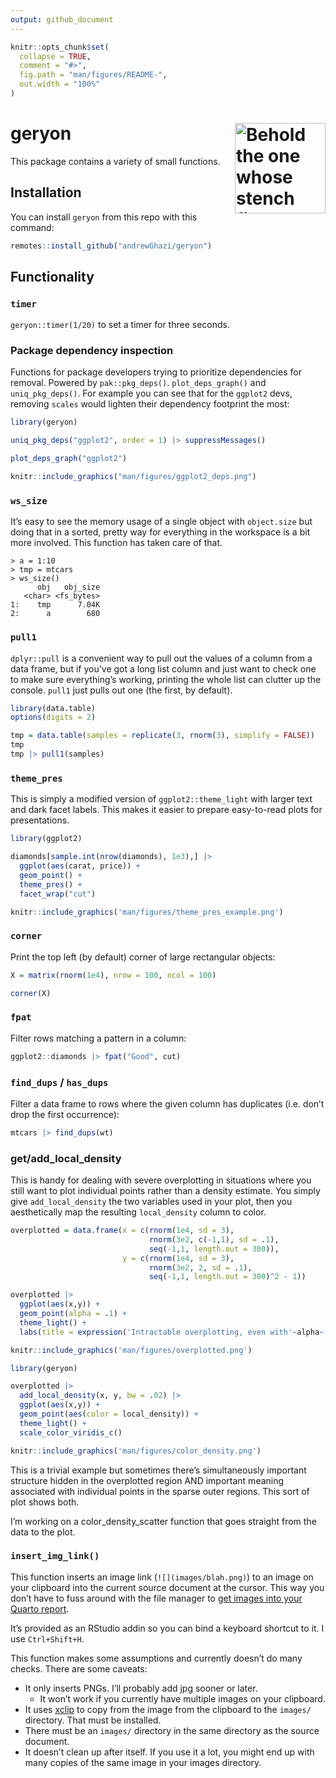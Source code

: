 ```yaml
---
output: github_document
---
```


<!-- README.md is generated from README.Rmd. Please edit that file -->

```r
knitr::opts_chunk$set(
  collapse = TRUE,
  comment = "#>",
  fig.path = "man/figures/README-",
  out.width = "100%"
)
```

# geryon <img src="man/figures/logo.png" align="right" title="Behold the one whose stench fills all the world!" height="145" />

<!-- badges: start -->
<!-- [![Lifecycle: experimental](https://img.shields.io/badge/lifecycle-experimental-orange.svg)](https://www.tidyverse.org/lifecycle/#experimental)
<!-- [![CRAN status](https://www.r-pkg.org/badges/version/geryon)](https://CRAN.R-project.org/package=geryon)
<!-- badges: end -->

This package contains a variety of small functions.

## Installation

You can install `geryon` from this repo with this command: 

```r
remotes::install_github("andrewGhazi/geryon")
```

## Functionality

### `timer`

`geryon::timer(1/20)` to set a timer for three seconds. 

### Package dependency inspection

Functions for package developers trying to prioritize dependencies for removal. Powered by `pak::pkg_deps()`. `plot_deps_graph()` and `uniq_pkg_deps()`. For example you can see that for the `ggplot2` devs, removing `scales` would lighten their dependency footprint the most:

```r
library(geryon)

uniq_pkg_deps("ggplot2", order = 1) |> suppressMessages()
```

```r
plot_deps_graph("ggplot2")
```


```r
knitr::include_graphics("man/figures/ggplot2_deps.png")
```

### `ws_size`

It's easy to see the memory usage of a single object with `object.size` but doing that in a sorted, pretty way for everything in the workspace is a bit more involved. This function has taken care of that. 

```
> a = 1:10
> tmp = mtcars
> ws_size()
      obj   obj_size
   <char> <fs_bytes>
1:    tmp      7.04K
2:      a        680
```

### `pull1`

`dplyr::pull` is a convenient way to pull out the values of a column from a data frame, but if you've got a long list column and just want to check one to make sure everything's working, printing the whole list can clutter up the console. `pull1` just pulls out one (the first, by default). 

```r
library(data.table)
options(digits = 2)

tmp = data.table(samples = replicate(3, rnorm(3), simplify = FALSE)) 
tmp
tmp |> pull1(samples)
```

### `theme_pres`

This is simply a modified version of `ggplot2::theme_light` with larger text and dark facet labels. This makes it easier to prepare easy-to-read plots for presentations.

```r
library(ggplot2)

diamonds[sample.int(nrow(diamonds), 1e3),] |>
  ggplot(aes(carat, price)) +
  geom_point() +
  theme_pres() +
  facet_wrap("cut")
```

```r
knitr::include_graphics('man/figures/theme_pres_example.png')
```

### `corner`

Print the top left (by default) corner of large rectangular objects:

```r
X = matrix(rnorm(1e4), nrow = 100, ncol = 100)

corner(X)
```

### `fpat`

Filter rows matching a pattern in a column:

```r
ggplot2::diamonds |> fpat("Good", cut)
```

### `find_dups` / `has_dups`

Filter a data frame to rows where the given column has duplicates (i.e. don't drop the first occurrence):

```r
mtcars |> find_dups(wt)
```


### get/add_local_density

This is handy for dealing with severe overplotting in situations where you still want to plot individual points rather than a density estimate. You simply give `add_local_density` the two variables used in your plot, then you aesthetically map the resulting `local_density` column to color.

```r
overplotted = data.frame(x = c(rnorm(1e4, sd = 3), 
                               rnorm(3e2, c(-1,1), sd = .1), 
                               seq(-1,1, length.out = 300)),
                         y = c(rnorm(1e4, sd = 3), 
                               rnorm(3e2, 2, sd = .1), 
                               seq(-1,1, length.out = 300)^2 - 1))

overplotted |> 
  ggplot(aes(x,y)) +
  geom_point(alpha = .1) + 
  theme_light() + 
  labs(title = expression('Intractable overplotting, even with'~alpha~' = 0.1'))
```
```r
knitr::include_graphics('man/figures/overplotted.png')
```

```r
library(geryon)

overplotted |> 
  add_local_density(x, y, bw = .02) |> 
  ggplot(aes(x,y)) +
  geom_point(aes(color = local_density)) + 
  theme_light() + 
  scale_color_viridis_c()  
```
```r
knitr::include_graphics('man/figures/color_density.png')
```

This is a trivial example but sometimes there's simultaneously important structure hidden in the overplotted region AND important meaning associated with individual points in the sparse outer regions. This sort of plot shows both.

I'm working on a color_density_scatter function that goes straight from the data to the plot.

### `insert_img_link()`

This function inserts an image link (`![](images/blah.png)`) to an image on your clipboard into the current source document at the cursor. This way you don't have to fuss around with the file manager to [get images into your Quarto report](https://quarto.org/docs/authoring/figures.html).

It's provided as an RStudio addin so you can bind a keyboard shortcut to it. I use `Ctrl+Shift+H`.

This function makes some assumptions and currently doesn't do many checks. There are some caveats: 

* It only inserts PNGs. I'll probably add jpg sooner or later.
  * It won't work if you currently have multiple images on your clipboard.
* It uses [xclip](https://www.mankier.com/1/xclip#) to copy from the image from the clipboard to the `images/` directory. That must be installed.
* There must be an `images/` directory in the same directory as the source document.
* It doesn't clean up after itself. If you use it a lot, you might end up with many copies of the same image in your images directory.
